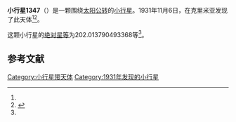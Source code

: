 {{Infobox planet
| bgcolour = #FFFFC0
| name = 1347 Patria
| symbol = 
| image = 
| caption = 
| discovery = yes
| discovery_ref = 
| discoverer = {{link-en|格里·尼明|Grigory Neujmin}}
| discovery_site = [[克里米亚|克里米亚]] 
| discovered = 1931年11月6日
| designations = yes
| mp_name = 
| named_after = 
| alt_names = 1931 VW/ 1968 UK1 / 1970 EY2 / A898 VB
| mp_category = [[主带小行星|主带小行星]]
| orbit_ref = <ref name="a">[http://ssd.jpl.nasa.gov/sbdb.cgi?sstr=1347 1347 Patria] {{Wayback|url=http://ssd.jpl.nasa.gov/sbdb.cgi?sstr=1347 |date=20201118010413 }}，小行星數據庫瀏覽器（JPL Small-Body Database Browser）－[[美国国家航空航天局|美国国家航空航天局]]喷气推进实验室</ref>
| epoch = 2456400.5 (2013年4月18日更新)
| aphelion = {{convert|2.744875001244887|AU|km|3|abbr=on|lk=out}}
| perihelion = {{convert|2.397767863012156|AU|km|3|abbr=on}}
| semimajor = {{convert|2.571321432128522|AU|km|3|abbr=on}}
| eccentricity = 0.067495867
| period = 1506.027775 [[日|日]]<br />4.12[[儒略年|儒略年]]
| avg_speed = 
| inclination = 11.86533300007555
| asc_node = 229.2977144243188
| mean_anomaly = 
| arg_peri = 202.013790493368
| satellites = 
| physical_characteristics = yes
| dimensions = 
| mass = 
| density = 
| surface_grav = 
| escape_velocity = 
| sidereal_day = 
| axial_tilt = 
| pole_ecliptic_lat = 
| pole_ecliptic_lon = 
| albedo = 
| temperatures= 
| temp_name1 = 
| mean_temp_1 = 
| max_temp_1 = 
| temp_name2 = 
| max_temp_2 = 
| spectral_type = 
| abs_magnitude = 202.013790493368
}}

'''小行星1347'''（{{lang-en|1347 Patria}}）是一颗围绕[[太阳|太阳]][[公转|公转]]的[[小行星|小行星]]。1931年11月6日，{{link-en|格里·尼明|Grigory Neujmin}}在克里米亚发现了此天体<ref name="a" /><ref>{{cite news|title=小行星列表|url=http://cfa-www.harvard.edu/iau/lists/NumberedMPs.txt|accessdate=2013-07-08|newspaper=哈佛大学|archive-date=2008-05-17|archive-url=https://web.archive.org/web/20080517010638/http://cfa-www.harvard.edu/iau/lists/NumberedMPs.txt|dead-url=no}}</ref>。

这颗小行星的[[绝对星等|绝对星等]]为202.013790493368等<ref name="a" />。

==参考文献==
{{reflist}}
{{Minor Planet Number|[[小行星1346|小行星1346]]|[[小行星1348|小行星1348]]}}

{{小天体}}

[[Category:小行星带天体|Category:小行星带天体]]
[[Category:1931年发现的小行星|Category:1931年发现的小行星]]

{{asteroid-stub}}